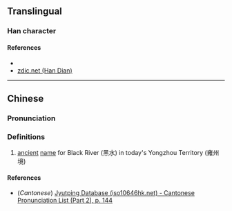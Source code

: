 {{character info/new}}
==Translingual==

===Han character===
{{Han char|rn=85|rad=水|as=12|sn=15|four=36131|canj=EWGF|ids=⿰氵黑}}

====References====
* {{Han ref|kx=0651.010|dkj=18290|dj=1061.130|hdz=31742.070|uh=6F76|ud=28534|bh=E648|bd=58952}}
* [http://www.zdic.net/z/1d/js/6F76.htm zdic.net (Han Dian)]

----

==Chinese==
{{zh-forms}}

===Pronunciation===
{{zh-pron
|m=hēi
|c=hak1
|mc=y
|oc=y
|ma=
|cat=pn
}}

===Definitions===
{{zh-hanzi}}

# [[ancient]] [[name]] for Black River (黑水) in today's Yongzhou Territory (雍州境)

====References====
* (''Cantonese'') [http://www.iso10646hk.net/jp/document/download.jsp Jyutping Database (iso10646hk.net) - Cantonese Pronunciation List (Part 2), p. 144]